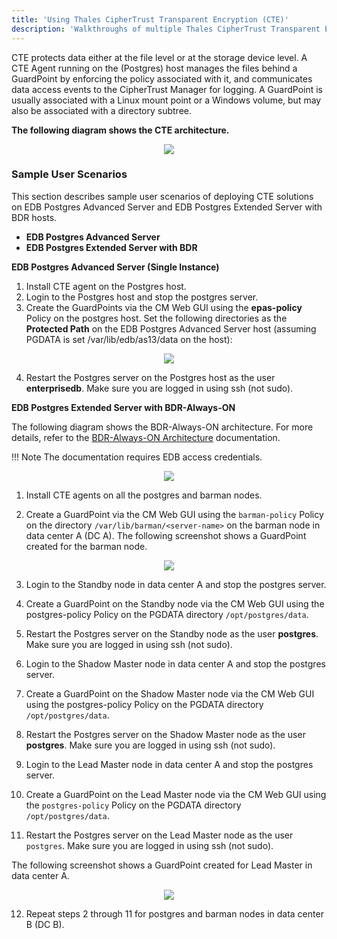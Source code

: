 ```yaml
---
title: 'Using Thales CipherTrust Transparent Encryption (CTE)'
description: 'Walkthroughs of multiple Thales CipherTrust Transparent Encryption (CTE) usage scenarios'
---
```


CTE protects data either at the file level or at the storage device level. A CTE Agent running on the (Postgres) host manages the files behind a GuardPoint by enforcing the policy associated with it, and communicates data access events to the CipherTrust Manager for logging. A GuardPoint is usually associated with a Linux mount point or a Windows volume, but may also be associated with a directory subtree.

**The following diagram shows the CTE architecture.**

<p align="center">
  <img  src="Images/UsingCTE.png"/>
</p>

### Sample User Scenarios

This section describes sample user scenarios of deploying CTE solutions on EDB Postgres Advanced Server and EDB Postgres Extended Server with BDR hosts.
- **EDB Postgres Advanced Server**
- **EDB Postgres Extended Server with BDR**

**EDB Postgres Advanced Server (Single Instance)**

1. Install CTE agent on the Postgres host. 
2. Login to the Postgres host and stop the postgres server.
3. Create the GuardPoints via the CM Web GUI using the **epas-policy** Policy on the postgres host. Set the following directories as the **Protected Path** on the EDB Postgres Advanced Server host (assuming PGDATA is set /var/lib/edb/as13/data on the host):

<p align="center">
  <img  src="Images/SampleUserScenarios1.png"/>
</p>

4. Restart the Postgres server on the Postgres host as the user **enterprisedb**.  Make sure you are logged in using ssh (not sudo).

**EDB Postgres Extended Server with BDR-Always-ON**

The following diagram shows the BDR-Always-ON architecture. For more details, refer to the [BDR-Always-ON Architecture](https://documentation.2ndquadrant.com/tpa/release/21.1-1/architecture-BDR-Always-ON/) documentation.
 
!!! Note
    The documentation requires EDB access credentials.

<p align="center">
  <img  src="Images/EDBPostgresExtendedwithBDRAlwaysOn.png"/>
</p>

1. Install CTE agents on all the postgres and barman nodes.

2. Create a GuardPoint via the CM Web GUI using the `barman-policy` Policy on the directory  `/var/lib/barman/<server-name>`  on the barman node in data center A (DC A). The following screenshot shows a GuardPoint created for the barman node.

<p align="center">
  <img  src="Images/SampleUserScenarios3.png"/>
</p>

3. Login to the Standby node in data center A and stop the postgres server.

4. Create a GuardPoint on the Standby node via the CM Web GUI using the postgres-policy Policy on the PGDATA directory `/opt/postgres/data`. 

5. Restart the Postgres server on the Standby node as the user **postgres**.  Make sure you are logged in using ssh (not sudo).

6. Login to the Shadow Master node in data center A and stop the postgres server.

7. Create a GuardPoint on the Shadow Master node via the CM Web GUI using the postgres-policy Policy on the PGDATA directory `/opt/postgres/data`. 

8. Restart the Postgres server on the Shadow Master node as the user **postgres**.  Make sure you are logged in using ssh (not sudo).

9. Login to the Lead Master node in data center A and stop the postgres server.

10. Create a GuardPoint on the Lead Master node via the CM Web GUI using the `postgres-policy` Policy on the PGDATA directory `/opt/postgres/data`. 

11. Restart the Postgres server on the Lead Master node as the user `postgres`.  Make sure you are logged in using ssh (not sudo).

The following screenshot shows a GuardPoint created for Lead Master in data center A.

<p align="center">
  <img  src="Images/SampleUserScenarios4.png"/>
</p>

12. Repeat steps 2 through 11 for postgres and barman nodes in data center B (DC B).
